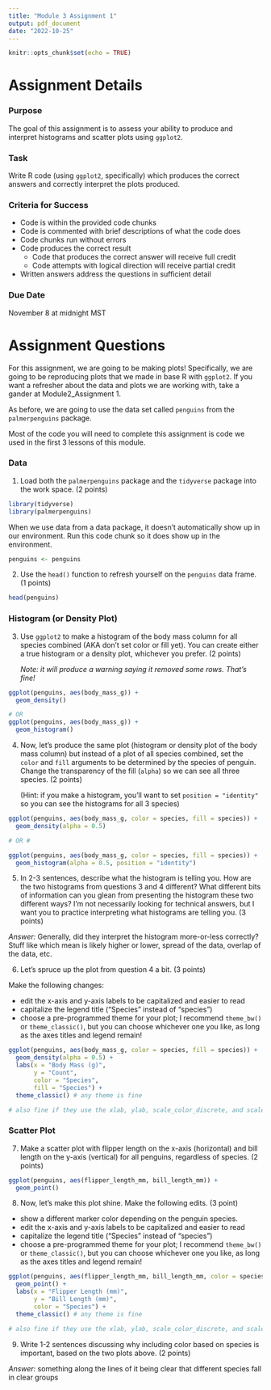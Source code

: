 ```yaml
---
title: "Module 3 Assignment 1"
output: pdf_document
date: "2022-10-25"
---
```


```r
knitr::opts_chunk$set(echo = TRUE)
```

# Assignment Details

### Purpose

The goal of this assignment is to assess your ability to produce and interpret histograms and scatter plots using `ggplot2`.

### Task

Write R code (using `ggplot2`, specifically) which produces the correct answers and correctly interpret the plots produced.

### Criteria for Success

-   Code is within the provided code chunks
-   Code is commented with brief descriptions of what the code does
-   Code chunks run without errors
-   Code produces the correct result
    -   Code that produces the correct answer will receive full credit
    -   Code attempts with logical direction will receive partial credit
-   Written answers address the questions in sufficient detail

### Due Date

November 8 at midnight MST

# Assignment Questions

For this assignment, we are going to be making plots! Specifically, we are going to be reproducing plots that we made in base R with `ggplot2`. If you want a refresher about the data and plots we are working with, take a gander at Module2_Assignment 1.

As before, we are going to use the data set called `penguins` from the `palmerpenguins` package.

Most of the code you will need to complete this assignment is code we used in the first 3 lessons of this module.

### Data

1.  Load both the `palmerpenguins` package and the `tidyverse` package into the work space. (2 points)

```r
library(tidyverse)
library(palmerpenguins)
```

When we use data from a data package, it doesn't automatically show up in our environment. Run this code chunk so it does show up in the environment.

```r
penguins <- penguins
```

2.  Use the `head()` function to refresh yourself on the `penguins` data frame. (1 points)

```r
head(penguins)
```

### Histogram (or Density Plot)

3.  Use `ggplot2` to make a histogram of the body mass column for all species combined (AKA don't set color or fill yet). You can create either a true histogram or a density plot, whichever you prefer. (2 points)

    *Note: it will produce a warning saying it removed some rows. That's fine!*

```r
ggplot(penguins, aes(body_mass_g)) +
  geom_density()

# OR 
ggplot(penguins, aes(body_mass_g)) +
  geom_histogram()

```

4.  Now, let's produce the same plot (histogram or density plot of the body mass column) but instead of a plot of all species combined, set the `color` and `fill` arguments to be determined by the species of penguin. Change the transparency of the fill (`alpha`) so we can see all three species. (2 points)

    (Hint: if you make a histogram, you'll want to set `position = "identity"` so you can see the histograms for all 3 species)

```r
ggplot(penguins, aes(body_mass_g, color = species, fill = species)) +
  geom_density(alpha = 0.5)

# OR #

ggplot(penguins, aes(body_mass_g, color = species, fill = species)) +
  geom_histogram(alpha = 0.5, position = "identity")

```

5.  In 2-3 sentences, describe what the histogram is telling you. How are the two histograms from questions 3 and 4 different? What different bits of information can you glean from presenting the histogram these two different ways? I'm not necessarily looking for technical answers, but I want you to practice interpreting what histograms are telling you. (3 points)

*Answer:*
Generally, did they interpret the histogram more-or-less correctly? Stuff like which mean is likely higher or lower, spread of the data, overlap of the data, etc.

6.  Let's spruce up the plot from question 4 a bit. (3 points)

Make the following changes:

-   edit the x-axis and y-axis labels to be capitalized and easier to read
-   capitalize the legend title ("Species" instead of "species")
-   choose a pre-programmed theme for your plot; I recommend `theme_bw()` or `theme_classic()`, but you can choose whichever one you like, as long as the axes titles and legend remain!

```r
ggplot(penguins, aes(body_mass_g, color = species, fill = species)) +
  geom_density(alpha = 0.5) +
  labs(x = "Body Mass (g)",
       y = "Count",
       color = "Species",
       fill = "Species") +
  theme_classic() # any theme is fine

# also fine if they use the xlab, ylab, scale_color_discrete, and scale_fill_discrete functions to relabel stuff
```

### Scatter Plot

7.  Make a scatter plot with flipper length on the x-axis (horizontal) and bill length on the y-axis (vertical) for all penguins, regardless of species. (2 points)

```r
ggplot(penguins, aes(flipper_length_mm, bill_length_mm)) +
  geom_point()
```

8.  Now, let's make this plot shine. Make the following edits. (3 point)

-   show a different marker color depending on the penguin species.
-   edit the x-axis and y-axis labels to be capitalized and easier to read
-   capitalize the legend title ("Species" instead of "species")
-   choose a pre-programmed theme for your plot; I recommend `theme_bw()` or `theme_classic()`, but you can choose whichever one you like, as long as the axes titles and legend remain!

```r
ggplot(penguins, aes(flipper_length_mm, bill_length_mm, color = species)) +
  geom_point() + 
  labs(x = "Flipper Length (mm)",
       y = "Bill Length (mm)",
       color = "Species") +
  theme_classic() # any theme is fine

# also fine if they use the xlab, ylab, scale_color_discrete, and scale_fill_discrete functions to relabel stuff
```

9.  Write 1-2 sentences discussing why including color based on species is important, based on the two plots above. (2 points)

*Answer:* something along the lines of it being clear that different species fall in clear groups
